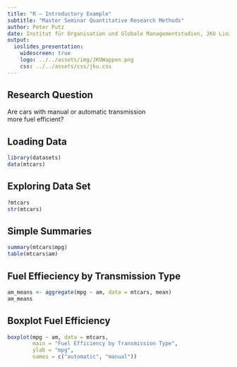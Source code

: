 ```yaml
---
title: "R — Introductory Example"
subtitle: "Master Seminar Quantitative Research Methods"
author: Peter Putz
date: Institut für Organisation und Globale Managementstudien, JKU Linz
output: 
  ioslides_presentation:
    widescreen: true
    logo: ../../assets/img/JKUWappen.png
    css: ../../assets/css/jku.css
---
```


## Research Question

Are cars with manual or automatic transmission   
more fuel efficient?


## Loading Data

```r
library(datasets)
data(mtcars)
```

## Exploring Data Set

```r
?mtcars
str(mtcars)
```

## Simple Summaries

```r
summary(mtcars$mpg)
table(mtcars$am)
```

## Fuel Effieciency by Transmission Type

```r
am_means <- aggregate(mpg ~ am, data = mtcars, mean)
am_means
```

## Boxplot Fuel Efficiency

```r
boxplot(mpg ~ am, data = mtcars, 
        main = "Fuel Efficiency by Transmission Type",
        ylab = "mpg",
        names = c("automatic", "manual"))
```


